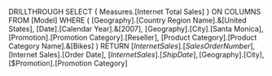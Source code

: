 DRILLTHROUGH
SELECT
{ Measures.[Internet Total Sales] } ON COLUMNS
FROM [Model]
WHERE ( [Geography].[Country Region Name].&[United States],
[Date].[Calendar Year].&[2007],
[Geography].[City].[Santa Monica],
[Promotion].[Promotion Category].[Reseller],
[Product Category].[Product Category Name].&[Bikes] )
RETURN
[$Internet Sales].[Sales Order Number],
[$Internet Sales].[Order Date],
[$Internet Sales].[Ship Date],
[$Geography].[City],
[$Promotion].[Promotion Category]